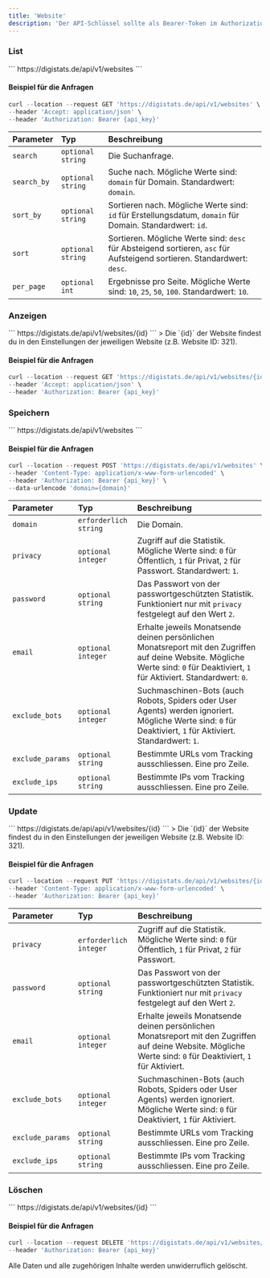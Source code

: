```yaml
---
title: 'Website'
description: 'Der API-Schlüssel sollte als Bearer-Token im Authorization-Header der Anfrage gesendet werden.  Deinen [API-Schlüssel](https://digistats.de/account/api) findest du hier.'
---
```


### List

<ParamField path="API-Endpunkt" type="GET">
  ```
https://digistats.de/api/v1/websites
```
</ParamField>

#### Beispiel für die Anfragen

```javascript curl
curl --location --request GET 'https://digistats.de/api/v1/websites' \
--header 'Accept: application/json' \
--header 'Authorization: Bearer {api_key}'
```

| Parameter       | Typ          | Beschreibung  |
| :------------- |:-------------| :-------------|
| `search`      | `optional` `string` | Die Suchanfrage.|
| `search_by`      | `optional` `string` | Suche nach. Mögliche Werte sind: `domain` für Domain. Standardwert: `domain`.|
| `sort_by`      | `optional` `string` | Sortieren nach. Mögliche Werte sind: `id` für Erstellungsdatum, `domain` für Domain. Standardwert: `id`.|
| `sort`      | `optional` `string` | Sortieren. Mögliche Werte sind: `desc` für Absteigend sortieren, `asc` für Aufsteigend sortieren. Standardwert: `desc`.|
| `per_page`      | `optional` `int` | Ergebnisse pro Seite. Mögliche Werte sind: `10`, `25`, `50`, `100`. Standardwert: `10`.|

### Anzeigen

<ParamField path="API-Endpunkt" type="GET">
  ```
https://digistats.de/api/v1/websites/{id}
```
> Die `{id}` der Website findest du in den Einstellungen der jeweiligen Website (z.B. Website ID: 321).
</ParamField>

#### Beispiel für die Anfragen

```javascript curl
curl --location --request GET 'https://digistats.de/api/v1/websites/{id}' \
--header 'Accept: application/json' \
--header 'Authorization: Bearer {api_key}'
```

### Speichern

<ParamField path="API-Endpunkt" type="POST">
  ```
https://digistats.de/api/v1/websites
```
</ParamField>

#### Beispiel für die Anfragen

```javascript curl
curl --location --request POST 'https://digistats.de/api/v1/websites' \
--header 'Content-Type: application/x-www-form-urlencoded' \
--header 'Authorization: Bearer {api_key}' \
--data-urlencode 'domain={domain}'
```

| Parameter       | Typ          | Beschreibung  |
| :------------- |:-------------| :-------------|
| `domain`      | `erforderlich` `string` | Die Domain.|
| `privacy`      | `optional` `integer` | Zugriff auf die Statistik. Mögliche Werte sind: `0` für Öffentlich, `1` für Privat, `2` für Passwort. Standardwert: `1`.|
| `password`      | `optional` `string` | Das Passwort von der passwortgeschützten Statistik. Funktioniert nur mit `privacy` festgelegt auf den Wert `2`.|
| `email`      | `optional` `integer` | Erhalte jeweils Monatsende deinen persönlichen Monatsreport mit den Zugriffen auf deine Website. Mögliche Werte sind: `0` für Deaktiviert, `1` für Aktiviert. Standardwert: `0`.|
| `exclude_bots`      | `optional` `integer` | Suchmaschinen-Bots (auch Robots, Spiders oder User Agents) werden ignoriert. Mögliche Werte sind: `0` für Deaktiviert, `1` für Aktiviert. Standardwert: `1`.|
| `exclude_params`      | `optional` `string` | Bestimmte URLs vom Tracking ausschliessen. Eine pro Zeile.|
| `exclude_ips`      | `optional` `string` | Bestimmte IPs vom Tracking ausschliessen. Eine pro Zeile.|
 
### Update

<ParamField path="API-Endpunkt" type="PUT, PATCH">
  ```
https://digistats.de/api/api/v1/websites/{id}
```
> Die `{id}` der Website findest du in den Einstellungen der jeweiligen Website (z.B. Website ID: 321).
</ParamField>

#### Beispiel für die Anfragen

```javascript curl
curl --location --request PUT 'https://digistats.de/api/v1/websites/{id}' \
--header 'Content-Type: application/x-www-form-urlencoded' \
--header 'Authorization: Bearer {api_key}'
```

| Parameter       | Typ          | Beschreibung  |
| :------------- |:-------------| :-------------|
| `privacy`      | `erforderlich` `integer` | Zugriff auf die Statistik. Mögliche Werte sind: `0` für Öffentlich, `1` für Privat, `2` für Passwort.|
| `password`      | `optional` `string` | Das Passwort von der passwortgeschützten Statistik. Funktioniert nur mit `privacy` festgelegt auf den Wert `2`.|
| `email`      | `optional` `integer` | Erhalte jeweils Monatsende deinen persönlichen Monatsreport mit den Zugriffen auf deine Website. Mögliche Werte sind: `0` für Deaktiviert, `1` für Aktiviert.|
| `exclude_bots`      | `optional` `integer` | Suchmaschinen-Bots (auch Robots, Spiders oder User Agents) werden ignoriert. Mögliche Werte sind: `0` für Deaktiviert, `1` für Aktiviert.|
| `exclude_params`      | `optional` `string` | Bestimmte URLs vom Tracking ausschliessen. Eine pro Zeile.|
| `exclude_ips`      | `optional` `string` | Bestimmte IPs vom Tracking ausschliessen. Eine pro Zeile.|

### Löschen

<ParamField path="API-Endpunkt" type="DELETE">
  ```
https://digistats.de/api/v1/websites/{id}
```
</ParamField>

#### Beispiel für die Anfragen

```javascript curl
curl --location --request DELETE 'https://digistats.de/api/v1/websites/{id}' \
--header 'Authorization: Bearer {api_key}'
```

<Warning>
Alle Daten und alle zugehörigen Inhalte werden unwiderruflich gelöscht.
</Warning>